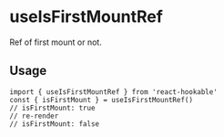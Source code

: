 # useIsFirstMountRef

Ref of first mount or not.

## Usage

```tsx
import { useIsFirstMountRef } from 'react-hookable'
const { isFirstMount } = useIsFirstMountRef()
// isFirstMount: true
// re-render
// isFirstMount: false
```
